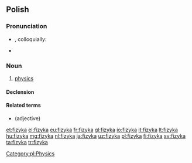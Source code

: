 {{also|fizyką}}
==Polish==

===Pronunciation===
* {{IPA|[ˈfizɨka]|lang=pl}}, colloquially: {{IPAchar|[fiˈzɨka]|lang=pl}}
* {{audio|Pl-fizyka.ogg|Audio|lang=pl}}

===Noun===
{{pl-noun|f}}

# [[physics]]

====Declension====
{{pl-decl-noun-f}}

====Related terms====
* {{l|pl|fizyczny}} (adjective)

[[Category:pl:Physics]]

[[et:fizyka]]
[[el:fizyka]]
[[eu:fizyka]]
[[fr:fizyka]]
[[gl:fizyka]]
[[io:fizyka]]
[[it:fizyka]]
[[lt:fizyka]]
[[hu:fizyka]]
[[mg:fizyka]]
[[nl:fizyka]]
[[ja:fizyka]]
[[uz:fizyka]]
[[pl:fizyka]]
[[fi:fizyka]]
[[sv:fizyka]]
[[ta:fizyka]]
[[tr:fizyka]]